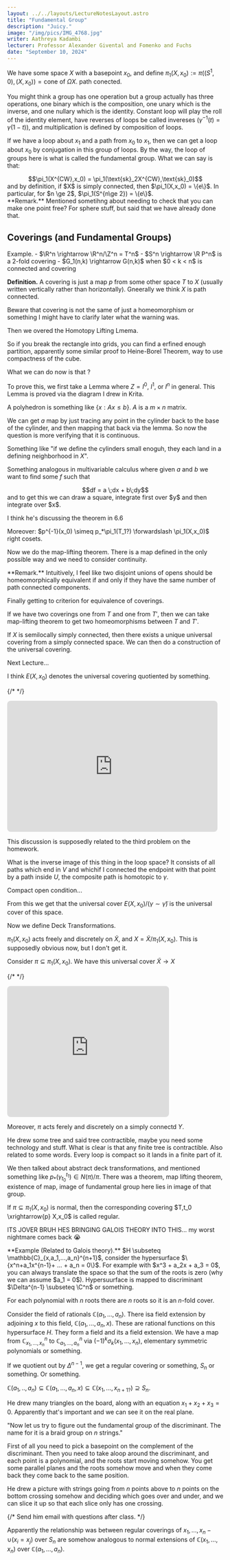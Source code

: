 ```yaml
---
layout: ../../layouts/LectureNotesLayout.astro
title: "Fundamental Group"
description: "Juicy."
image: "/img/pics/IMG_4768.jpg"
writer: Aathreya Kadambi
lecturer: Professor Alexander Givental and Fomenko and Fuchs
date: "September 10, 2024"
---
```


We have some space $X$ with a basepoint $x_0$, and define $\pi_1(X, x_0) := \pi((S^1,0),(X,x_0)) = \text{cone of }\Omega X$. path conected.

You might think a group has one operation but a group actually has three operations, one binary which is the composition, one unary which is the inverse, and one nullary which is the identity. Constant loop will play the roll of the identity element, have reverses of loops be called invereses ($\gamma^{-1}(t) = \gamma(1-t)$), and multiplication is defined by composition of loops. 

If we have a loop about $x_1$ and a path from $x_0$ to $x_1$, then we can get a loop about $x_0$ by conjugation in this group of loops. By the way, the loop of groups here is what is called the fundamental group. What we can say is that:
<center>$$\pi_1(X^{CW},x_0) = \pi_1(\text{sk}_2X^{CW},\text{sk}_0)$$</center>
and by definition, if $X$ is simply connected, then $\pi_1(X,x_0) = \{e\}$. In particular, for $n \ge 2$, $\pi_1(S^{n\ge 2}) = \{e\}$.

<div class="remark">
**Remark.** Mentioned sometihng about needing to check that you can make one point free? For sphere stuff, but said that we have already done that.
</div>

Coverings (and Fundamental Groups)
------------------------------------

<div class="problem">
Example. 
- $\R^n \rightarrow \R^n/\Z^n = T^n$
- $S^n \rightarrow \R P^n$ is a 2-fold covering
- $G_1(n,k) \rightarrow G(n,k)$ when $0 < k < n$ is connected and covering
</div>

**Definition.** A covering is just a map $p$ from some other space $T$ to $X$ (usually written vertically rather than horizontally). Gneerally we think $X$ is path connected.

Beware that covering is not the same of just a homeomorphism or something I might have to clarify later what the warning was.

Then we overed the Homotopy Lifting Lmema.

So if you break the rectangle into grids, you can find a erfined enough partition, apparently some similar proof to Heine-Borel Theorem, way to use compactness of the cube.

What we can do now is that ?

To prove this, we first take a Lemma where $Z = I^0$, $I^1$, or $I^n$ in general. This Lemma is proved via the diagram I drew in Krita.

A polyhedron is something like $\{x : Ax \le b\}$. $A$ is a $m \times n$ matrix.

We can get *a* map by just tracing any point in the cylinder back to the base of the cylinder, and then mapping that back via the lemma. So now the question is more verifying that it is continuous.

Something like "if we define the cylinders small enoguh, they each land in a defining neighborhood in $X$".


Something analogous in multivariable calculus where given $a$ and $b$ we want to find some $f$ such that
<center>$$df = a \;dx + b\;dy$$</center>
and to get this we can draw a square, integrate first over $y$ and then integrate over $x$.

I think he's discussing the theorem in 6.6

Moreover: $p^{-1}(x_0) \simeq p_*\pi_1(T_1?) \forwardslash \pi_1(X,x_0)$ right cosets.

Now we do the map-lifting theorem. There is a map defined in the only possible way and we need to consider continuity.


<div class="remark">
**Remark.** Intuitively, I feel like two disjoint unions of opens should be homeomorphically equivalent if and only if they have the same number of path connected components.
</div>

Finally getting to criterion for equivalence of coverings.

If we have two coverings one from $T$ and one from $T'$, then we can take map-lifting theorem to get two homeomorphisms between $T$ and $T'$.

If $X$ is semilocally simply connected, then there exists a unique universal covering from a simply connected space. We can then do a construction of the universal covering.


Next Lecture...

I think $E(X,x_0)$ denotes the universal covering quotiented by something.

{/* <!-- https://q.uiver.app/#q=WzAsNCxbMCwwLCJcXHRpbGRle1h9LCB0XzAiXSxbMCwxLCJYLHhfMCJdLFsxLDEsIkUoWCx4XzApLyhcXGdhbW1hIFxcc2ltIFxcdGlsZGV7XFxnYW1tYX0pIl0sWzEsMCwiRShYLHhfMCkiXSxbMCwxXSxbMiwxXSxbMywxXSxbMCwyLCI9IiwzLHsic3R5bGUiOnsiYm9keSI6eyJuYW1lIjoibm9uZSJ9LCJoZWFkIjp7Im5hbWUiOiJub25lIn19fV1d --> */}
<div><iframe class="quiver-embed" src="https://q.uiver.app/#q=WzAsNCxbMCwwLCJcXHRpbGRle1h9LCB0XzAiXSxbMCwxLCJYLHhfMCJdLFsxLDEsIkUoWCx4XzApLyhcXGdhbW1hIFxcc2ltIFxcdGlsZGV7XFxnYW1tYX0pIl0sWzEsMCwiRShYLHhfMCkiXSxbMCwxXSxbMiwxXSxbMywxXSxbMCwyLCI9IiwzLHsic3R5bGUiOnsiYm9keSI6eyJuYW1lIjoibm9uZSJ9LCJoZWFkIjp7Im5hbWUiOiJub25lIn19fV1d&embed" width="490" height="304" style="border-radius: 8px; border: none;"></iframe></div>

This discussion is supposedly related to the third problem on the homework.

What is the inverse image of this thing in the loop space? It consists of all paths which end in $V$ and whichif I connected the endpoint with that point by a path inside $U$, the composite path is homotopic to $\gamma$.

Compact open condition...

From this we get that the universal cover $E(X,x_0)/(\gamma \sim \tilde{\gamma})$ is the universal cover of this space.

Now we define Deck Transformations.

$\pi_1(X,x_0)$ acts freely and discretely on $\tilde{X}$, and $X = \tilde{X}/\pi_1(X,x_0)$. This is supposedly obvious now, but I don't get it.


Consider $\pi \subseteq \pi_1(X,x_0)$. We have this universal cover $\tilde{X} \rightarrow X$

{/* <!-- https://q.uiver.app/#q=WzAsMyxbMCwwLCJcXHRpbGRle1h9Il0sWzAsMSwiWCJdLFsxLDAsIlQ6PVxcdGlsZGV7WH0vXFxwaSJdLFsyLDEsInBfKihcXHBpXzEoVCx0XzApKSA9IFxccGkiXSxbMCwxXSxbMCwyXV0= --> */}
<iframe class="quiver-embed" src="https://q.uiver.app/#q=WzAsMyxbMCwwLCJcXHRpbGRle1h9Il0sWzAsMSwiWCJdLFsxLDAsIlQ6PVxcdGlsZGV7WH0vXFxwaSJdLFsyLDEsInBfKihcXHBpXzEoVCx0XzApKSA9IFxccGkiXSxbMCwxXSxbMCwyXV0=&embed" width="377" height="304" style="border-radius: 8px; border: none;"></iframe>

Moreover, $\pi$ acts ferely and discretely on a simply connectd $Y$.

He drew some tree and said tree contractible, maybe you need some technology and stuff. What is clear is that any finite tree is contractible. Also related to some words. Every loop is compact so it lands in a finite part of it.

We then talked about abstract deck transformations, and mentioned something like $p_*(\gamma_{t_0}^{t_1}) \in N(\pi)/\pi$. There was a theorem, map lifting theorem, existence of map, image of fundamental group here lies in image of that group. 

If $\pi \subseteq \pi_1(X,x_0)$ is normal, then the corresponding covering $T,t_0 \xrightarrow{p} X,x_0$ is called regular.

ITS JOVER BRUH HES BRINGING GALOIS THEORY INTO THIS... my worst nightmare comes back 😭 


<div class="problem">
**Example (Related to Galois theory).** $H \subseteq \mathbb{C}_{x,a_1,...,a_n}^{n+1}$, consider the hypersurface $\{x^n+a_1x^{n-1}+ ... + a_n = 0\}$. For example with $x^3 + a_2x + a_3 = 0$, you can always translate the space so that the sum of the roots is zero (why we can assume $a_1 = 0$). Hypersuurface is mapped to discriminant $\Delta^{n-1} \subseteq \C^n$ or something.

For each polynomial with $n$ roots there are $n$ roots so it is an $n$-fold cover. 

Consider the field of rationals $\mathbb{C}(a_1,...,a_n)$. There isa field extension by adjoining $x$ to this field, $\mathbb{C}(a_1,...,a_n, x)$. These are rational functions on this hypersurface $H$. They form a field and its a field extension. We have a map from $\mathbb{C}^n_{x_1,...,x_n}$ to $\mathbb{C}^n_{a_1,...,a_n}$ via $(-1)^k \sigma_k(x_1,...,x_n)$, elementary symmetric polynomials or something. 

If we quotient out by $\Delta^{n-1}$, we get a regular covering or something, $S_n$ or something. Or something.

$\mathbb{C}(a_1,..,a_n)\subseteq \mathbb{C}(a_1,...,a_n,x) \subseteq \mathbb{C}(x_1,...,x_{n+1?}) \supseteq S_n$.

He drew many triangles on the board, along with an equation $x_1 + x_2  +x_3 = 0$. Apparently that's important and we can see it on the real plane.

"Now let us try to figure out the fundamental group of the discriminant. The name for it is a braid group on $n$ strings." 

First of all you need to pick a basepoint on the complement of the discriminant. Then you need to take aloop around the discriminant, and each point is a polynomial, and the roots start moving somehow. You get some parallel planes and the roots somehow move and when they come back they come back to the same position. 

He drew a picture with strings going from $n$ points above to $n$ points on the bottom crossing somehow and deciding which goes over and under, and we can slice it up so that each slice only has one crossing.
</div>

{/* Send him email with questions after class. */}

Apparently the relationship was between regular coverings of $x_1,...,x_n - \cup (x_i = x_j)$ over $S_n$ are somehow analogous to normal extensions of $\mathbb{C}(x_1,...,x_n)$ over $\mathbb{C}(a_1,...,a_n)$.

